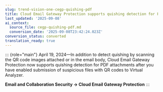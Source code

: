 ```yaml
---
slug: trend-vision-one-cegp-quishing-pdf
title: Cloud Email Gateway Protection supports quishing detection for PDF attachments
last_updated: '2025-09-08'
ai_context:
  source_file: cegp-quishing-pdf.md
  conversion_date: '2025-09-08T23:42:24.023Z'
conversion_status: converted
translation_ready: true
---
```


::: {role="main"}
April 19, 2024—In addition to detect quishing by scanning the QR code images attached or in the email body, Cloud Email Gateway Protection now supports quishing detection for PDF attachments after you have enabled submission of suspicious files with QR codes to Virtual Analyzer.

**Email and Collaboration Security → Cloud Email Gateway Protection**
:::
